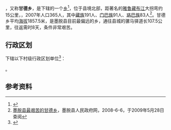 {{中国乡级行政区|54/26/24/200/000}}

'''{{PAGENAMEBASE}}'''，又称'''甘德乡'''，是{{PRC admin/fullname|54/26/24/200/000|3}}下辖的一个[[乡_(中华人民共和国)|乡]]<ref>{{PRC admin/ref sgc|{{PRC admin/parent|54/26/24/200/000}}}}</ref>，位于县境北部，距著名的[[雅鲁藏布江|雅鲁藏布江]]大拐弯约15公里，，2007年人口365人，其中[[藏族|藏族]]191人、[[门巴族|门巴族]]91人、[[珞巴族|珞巴族]]83人<ref name="gk">[http://www.motuo.gov.cn/Displays/Articals.aspx?ID=345 墨脱县最艰苦的甘德乡]{{dead link|date=2018年3月 |bot=InternetArchiveBot |fix-attempted=yes }}，墨脱县人民政府网，2008-6-6，于2009年5月28日查阅</ref>。甘德乡平均[[海拔|海拔]]1857.5米，是墨脱县目前最偏远的乡，通往县城的骡马驿道长107.5公里，往返需时8天，条件非常艰苦。

== 行政区划 ==
{{PAGENAMEBASE}}下辖以下村级行政区划单位<ref>{{PRC admin/ref sgc|54/26/24/200/000}}</ref>：

{{PRC admin/children|54/26/24/200/000}}。

== 参考资料 ==
{{reflist}}

{{西藏行政区划小作品}}
{{PRC admin/navcat|54/26/24/200/000}}